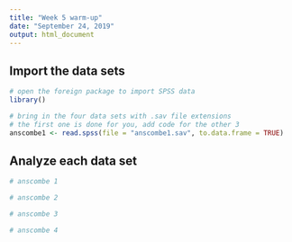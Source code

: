 ---
title: "Week 5 warm-up"
date: "September 24, 2019"
output: html_document
---

## Import the data sets  

```{r}
# open the foreign package to import SPSS data
library()

# bring in the four data sets with .sav file extensions
# the first one is done for you, add code for the other 3
anscombe1 <- read.spss(file = "anscombe1.sav", to.data.frame = TRUE)

```

## Analyze each data set 

```{r}
# anscombe 1

```

```{r}
# anscombe 2 

```

```{r}
# anscombe 3

```

```{r}
# anscombe 4

```

